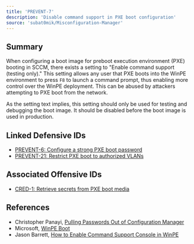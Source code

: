 ```yaml
---
title: 'PREVENT-7'
description: 'Disable command support in PXE boot configuration'
source: 'subat0mik/Misconfiguration-Manager'
---
```


## Summary
When configuring a boot image for preboot execution environment (PXE) booting in SCCM, there exists a setting to "Enable command support (testing only)." This setting allows any user that PXE boots into the WinPE environment to press `F8` to launch a command prompt, thus enabling more control over the  WinPE deployment. This can be abused by attackers attempting to PXE boot from the network.

As the setting text implies, this setting should only be used for testing and debugging the boot image. It should be disabled before the boot image is used in production.

## Linked Defensive IDs
- [PREVENT-6: Configure a strong PXE boot password](../../../defense-techniques/PREVENT/PREVENT-6/prevent-6_description)
- [PREVENT-21: Restrict PXE boot to authorized VLANs](../../../defense-techniques/PREVENT/PREVENT-21/prevent-21_description)

## Associated Offensive IDs
- [CRED-1: Retrieve secrets from PXE boot media](../../../attack-techniques/CRED/CRED-1/cred-1_description)

## References
- Christopher Panayi, [Pulling Passwords Out of Configuration Manager](https://www.youtube.com/watch?v=Ly9goAud0gs)
- Microsoft, [WinPE Boot](https://learn.microsoft.com/en-us/troubleshoot/mem/configmgr/os-deployment/understand-pxe-boot#winpe-boot)
- Jason Barrett, [How to Enable Command Support Console in WinPE](https://learnmesccm.com/ts/enable-command-support-console-winpe.html)